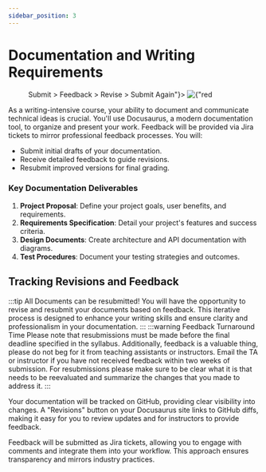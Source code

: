 ```yaml
---
sidebar_position: 3
---
```



# Documentation and Writing Requirements

<div style={{float:'right'}}>
    <Figure caption={"Write > Submit > Feedback > Revise > Submit Again"}>
        <img  style={{width:"50%"}} src={"https://media.istockphoto.com/id/1183393265/vector/editing-and-paper-revision-grammar-and-spelling-marks.jpg?s=612x612&w=0&k=20&c=yDH5h_FtJNQ2-vz1yCbUJZNQvsemtUg525vWV2-FO8Q="} alt={"red ink handwritten markup on a blank page."}/>
    </Figure>
</div>

As a writing-intensive course, your ability to document and communicate technical ideas is crucial. You'll use Docusaurus, a modern documentation tool, to organize and present your work. Feedback will be provided via Jira tickets to mirror professional feedback processes. You will:

- Submit initial drafts of your documentation.
- Receive detailed feedback to guide revisions.
- Resubmit improved versions for final grading.

### Key Documentation Deliverables

1. **Project Proposal**: Define your project goals, user benefits, and requirements.
2. **Requirements Specification**: Detail your project's features and success criteria.
3. **Design Documents**: Create architecture and API documentation with diagrams.
4. **Test Procedures**: Document your testing strategies and outcomes.

## Tracking Revisions and Feedback

:::tip All Documents can be resubmitted!
You will have the opportunity to revise and resubmit your documents based on feedback. This iterative process is designed to enhance your writing skills and ensure clarity and professionalism in your documentation.
:::
:::warning Feedback Turnaround Time
Please note that resubmissions must be made before the final deadline specified in the syllabus. Additionally, feedback is a valuable thing, please do not beg for it from teaching assistants or instructors. Email the TA or instructor if you have not received feedback within two weeks of submission. For resubmissions please make sure to be clear what it is that needs to be reevaluated and summarize the changes that you made to address it.
:::

Your documentation will be tracked on GitHub, providing clear visibility into changes. A "Revisions" button on your Docusaurus site links to GitHub diffs, making it easy for you to review updates and for instructors to provide feedback.

Feedback will be submitted as Jira tickets, allowing you to engage with comments and integrate them into your workflow. This approach ensures transparency and mirrors industry practices.

